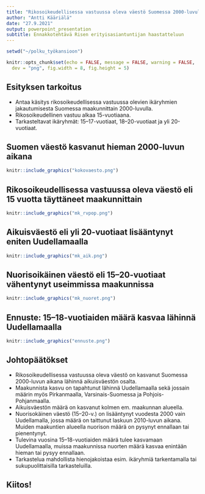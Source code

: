 ```yaml
---
title: "Rikosoikeudellisessa vastuussa oleva väestö Suomessa 2000-luvulla"
author: "Antti Kääriälä"
date: "27.9.2021"
output: powerpoint_presentation
subtitle: Ennakkotehtävä Risen erityisasiantuntijan haastatteluun
---
```




```r

setwd("~/polku_työkansioon")

knitr::opts_chunk$set(echo = FALSE, message = FALSE, warning = FALSE,
  dev = "png", fig.width = 8, fig.height = 5)

```



## Esityksen tarkoitus

- Antaa käsitys rikosoikeudellisessa vastuussa olevien ikäryhmien jakautumisesta Suomessa maakunnittain 2000-luvulla.
- Rikosoikeudellinen vastuu alkaa 15-vuotiaana. 
- Tarkasteltavat ikäryhmät: 15--17-vuotiaat, 18--20-vuotiaat ja yli 20-vuotiaat.



## Suomen väestö kasvanut hieman 2000-luvun aikana

```r

knitr::include_graphics("kokovaesto.png")

```



## Rikosoikeudellisessa vastuussa oleva väestö eli 15 vuotta täyttäneet maakunnittain

```r

knitr::include_graphics("mk_rvpop.png")


```



## Aikuisväestö eli yli 20-vuotiaat lisääntynyt eniten Uudellamaalla

```r

knitr::include_graphics("mk_aik.png")

```



## Nuorisoikäinen väestö eli 15--20-vuotiaat vähentynyt useimmissa maakunnissa

```r

knitr::include_graphics("mk_nuoret.png")

```



## Ennuste: 15--18-vuotiaiden määrä kasvaa lähinnä Uudellamaalla

```r

knitr::include_graphics("ennuste.png")

```



## Johtopäätökset

- Rikosoikeudellisessa vastuussa oleva väestö on kasvanut Suomessa 2000-luvun aikana lähinnä aikuisväestön osalta.
- Maakunnista kasvu on tapahtunut lähinnä Uudellamaalla sekä jossain määrin myös Pirkanmaalla, Varsinais-Suomessa ja Pohjois-Pohjanmaalla.
- Aikuisväestön määrä on kasvanut kolmen em. maakunnan alueella.
- Nuorisokäinen väestö (15--20-v.) on lisääntynyt vuodesta 2000 vain Uudellamalla, jossa määrä on taittunut laskuun 2010-luvun aikana. Muiden maakuntien alueella nuorison määrä on pysynyt ennallaan tai pienentynyt.
- Tulevina vuosina 15--18-vuotiaiden määrä tulee kasvamaan Uudellamaalla, muissa maakunnissa nuorten määrä kasvaa enintään hieman tai pysyy ennallaan.
- Tarkastelua mahdollista hienojakoistaa esim. ikäryhmiä tarkentamalla tai sukupuolittaisilla tarkasteluilla.



## Kiitos!


